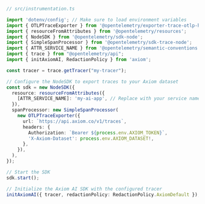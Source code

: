 ```typescript
// src/instrumentation.ts

import 'dotenv/config'; // Make sure to load environment variables
import { OTLPTraceExporter } from '@opentelemetry/exporter-trace-otlp-http';
import { resourceFromAttributes } from '@opentelemetry/resources';
import { NodeSDK } from '@opentelemetry/sdk-node';
import { SimpleSpanProcessor } from '@opentelemetry/sdk-trace-node';
import { ATTR_SERVICE_NAME } from '@opentelemetry/semantic-conventions';
import { trace } from "@opentelemetry/api";
import { initAxiomAI, RedactionPolicy } from 'axiom';

const tracer = trace.getTracer("my-tracer");

// Configure the NodeSDK to export traces to your Axiom dataset
const sdk = new NodeSDK({
  resource: resourceFromAttributes({
    [ATTR_SERVICE_NAME]: 'my-ai-app', // Replace with your service name
  }),
  spanProcessor: new SimpleSpanProcessor(
    new OTLPTraceExporter({
      url: `https://api.axiom.co/v1/traces`,
      headers: {
        Authorization: `Bearer ${process.env.AXIOM_TOKEN}`,
        'X-Axiom-Dataset': process.env.AXIOM_DATASET!,
      },
    }),
  ),
});

// Start the SDK
sdk.start();

// Initialize the Axiom AI SDK with the configured tracer
initAxiomAI({ tracer, redactionPolicy: RedactionPolicy.AxiomDefault });
```